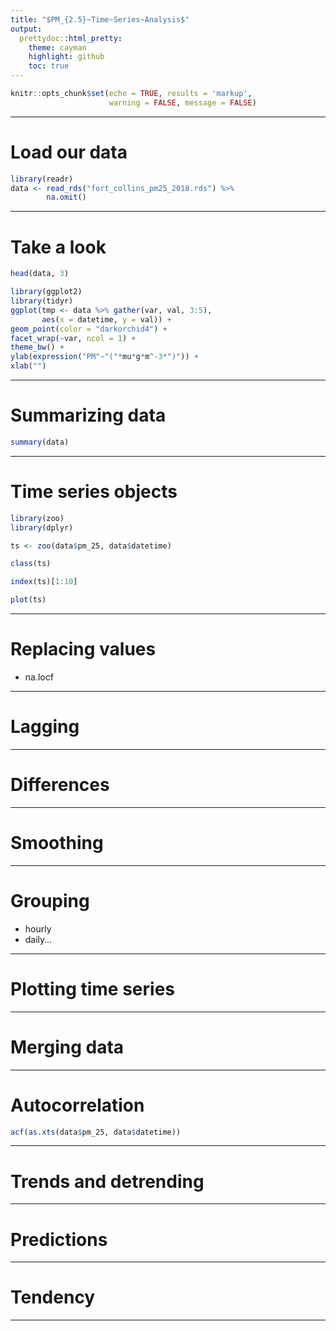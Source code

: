 ```yaml
---
title: "$PM_{2.5}~Time~Series~Analysis$"
output:
  prettydoc::html_pretty:
    theme: cayman
    highlight: github
    toc: true
---
```


```r
knitr::opts_chunk$set(echo = TRUE, results = 'markup',
                      warning = FALSE, message = FALSE)
```

---

# Load our data

```r
library(readr)
data <- read_rds("fort_collins_pm25_2018.rds") %>%
        na.omit()
```

---

# Take a look

```r
head(data, 3)
```

```r
library(ggplot2)
library(tidyr)
ggplot(tmp <- data %>% gather(var, val, 3:5),
       aes(x = datetime, y = val)) +
geom_point(color = "darkorchid4") +
facet_wrap(~var, ncol = 1) +
theme_bw() +
ylab(expression("PM"~"("*mu*g*m^-3*")")) +
xlab("")
```

---

# Summarizing data

```r
summary(data)
```


---

# Time series objects

```r
library(zoo)
library(dplyr)

ts <- zoo(data$pm_25, data$datetime)

class(ts)

index(ts)[1:10]

plot(ts)
```


---

# Replacing values

- na.locf

---

# Lagging

---

# Differences

---

# Smoothing

---

# Grouping

- hourly
- daily...

---

# Plotting time series

---

# Merging data

---

# Autocorrelation

```r

acf(as.xts(data$pm_25, data$datetime))
```


---

# Trends and detrending

---

# Predictions

---

# Tendency

---

